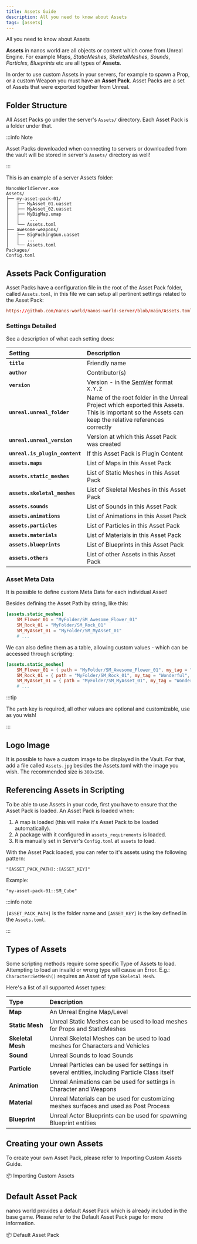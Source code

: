 ```yaml
---
title: Assets Guide
description: All you need to know about Assets
tags: [assets]
---
```



All you need to know about Assets

**Assets** in nanos world are all objects or content which come from Unreal Engine. For example _Maps_, _StaticMeshes_, _SkeletalMeshes_, _Sounds_, _Particles_, _Blueprints_ etc are all types of **Assets**.

In order to use custom Assets in your servers, for example to spawn a Prop, or a custom Weapon you must have an **Asset Pack**. Asset Packs are a set of Assets that were exported together from Unreal.


## Folder Structure

All Asset Packs go under the server's `Assets/` directory. Each Asset Pack is a folder under that.

:::info Note

Asset Packs downloaded when connecting to servers or downloaded from the vault will be stored in server's `Assets/` directory as well!

:::

This is an example of a server Assets folder:

```folder-structure title="Server Folder"
NanosWorldServer.exe
Assets/
├── my-asset-pack-01/
│   ├── MyAsset_01.uasset
│   ├── MyAsset_02.uasset
│   ├── MyBigMap.umap
│   │    ...
│   └── Assets.toml
├── awesome-weapons/
│   ├── BigFuckingGun.uasset
│   │   ...
│   └── Assets.toml
Packages/
Config.toml
```

## Assets Pack Configuration

Asset Packs have a configuration file in the root of the Asset Pack folder, called `Assets.toml`, in this file we can setup all pertinent settings related to the Asset Pack:

```toml reference
https://github.com/nanos-world/nanos-world-server/blob/main/Assets.toml
```


### Settings Detailed

See a description of what each setting does:

| Setting | Description |
| :--- | :--- |
| **`title`** | Friendly name |
| **`author`** | Contributor(s) |
| **`version`** | Version - in the [SemVer](https://semver.org/) format `X.Y.Z` |
| **`unreal.unreal_folder`** | Name of the root folder in the Unreal Project which exported this Assets. This is important so the Assets can keep the relative references correctly |
| **`unreal.unreal_version`** | Version at which this Asset Pack was created |
| **`unreal.is_plugin_content`** | If this Asset Pack is Plugin Content |
| **`assets.maps`** | List of Maps in this Asset Pack |
| **`assets.static_meshes`** | List of Static Meshes in this Asset Pack |
| **`assets.skeletal_meshes`** | List of Skeletal Meshes in this Asset Pack |
| **`assets.sounds`** | List of Sounds in this Asset Pack |
| **`assets.animations`** | List of Animations in this Asset Pack |
| **`assets.particles`** | List of Particles in this Asset Pack |
| **`assets.materials`** | List of Materials in this Asset Pack |
| **`assets.blueprints`** | List of Blueprints in this Asset Pack |
| **`assets.others`** | List of other Assets in this Asset Pack |


### Asset Meta Data

It is possible to define custom Meta Data for each individual Asset!

Besides defining the Asset Path by string, like this:

```toml title="Assets.toml"
[assets.static_meshes]
	SM_Flower_01 = "MyFolder/SM_Awesome_Flower_01"
	SM_Rock_01 = "MyFolder/SM_Rock_01"
	SM_MyAsset_01 = "MyFolder/SM_MyAsset_01"
	# ...
```

We can also define them as a table, allowing custom values - which can be accessed through scripting:

```toml title="Assets.toml"
[assets.static_meshes]
	SM_Flower_01 = { path = "MyFolder/SM_Awesome_Flower_01", my_tag = "Wonderful", something = 123, thumbnail = "Thumbnails/SM_Flower_01.jpg" }
	SM_Rock_01 = { path = "MyFolder/SM_Rock_01", my_tag = "Wonderful", something = 123, thumbnail = "Thumbnails/SM_Rock_01.jpg" }
	SM_MyAsset_01 = { path = "MyFolder/SM_MyAsset_01", my_tag = "Wonderful", something = 123, thumbnail = "Thumbnails/SM_MyAsset_01.jpg" }
	# ...
```

:::tip

The `path` key is required, all other values are optional and customizable, use as you wish!

:::


## Logo Image

It is possible to have a custom image to be displayed in the Vault. For that, add a file called `Assets.jpg` besides the Assets.toml with the image you wish. The recommended size is `300x150`.


## Referencing Assets in Scripting

To be able to use Assets in your code, first you have to ensure that the Asset Pack is loaded. An Asset Pack is loaded when:

1. A map is loaded (this will make it's Asset Pack to be loaded automatically).
2. A package with it configured in `assets_requirements` is loaded.
3. It is manually set in Server's `Config.toml` at `assets` to load.

With the Asset Pack loaded, you can refer to it's assets using the following pattern:

`"[ASSET_PACK_PATH]::[ASSET_KEY]"`

Example:

`"my-asset-pack-01::SM_Cube"`

:::info note

`[ASSET_PACK_PATH]` is the folder name and `[ASSET_KEY]` is the key defined in the `Assets.toml`.

:::


## Types of Assets

Some scripting methods require some specific Type of Assets to load. Attempting to load an invalid or wrong type will cause an Error. E.g.: `Character:SetMesh()` requires an Asset of type `Skeletal Mesh`.

Here's a list of all supported Asset types:

| Type | Description |
| :--- | :--- |
| **Map** | An Unreal Engine Map/Level |
| **Static Mesh** | Unreal Static Meshes can be used to load meshes for Props and StaticMeshes |
| **Skeletal Mesh** | Unreal Skeletal Meshes can be used to load meshes for Characters and Vehicles |
| **Sound** | Unreal Sounds to load Sounds |
| **Particle** | Unreal Particles can be used for settings in several entities, including Particle Class itself |
| **Animation** | Unreal Animations can be used for settings in Character and Weapons |
| **Material** | Unreal Materials can be used for customizing meshes surfaces and used as Post Process |
| **Blueprint** | Unreal Actor Blueprints can be used for spawning Blueprint entities |


## Creating your own Assets

To create your own Asset Pack, please refer to Importing Custom Assets Guide.

<ReferenceLink href="assets-modding/creating-assets/setting-up-ue">📦 Importing Custom Assets</ReferenceLink>


## Default Asset Pack

nanos world provides a default  Asset Pack which is already included in the base game. Please refer to the Default Asset Pack page for more information.

<ReferenceLink href="assets-modding/default-asset-pack/default-assets-list">📦 Default Asset Pack</ReferenceLink>